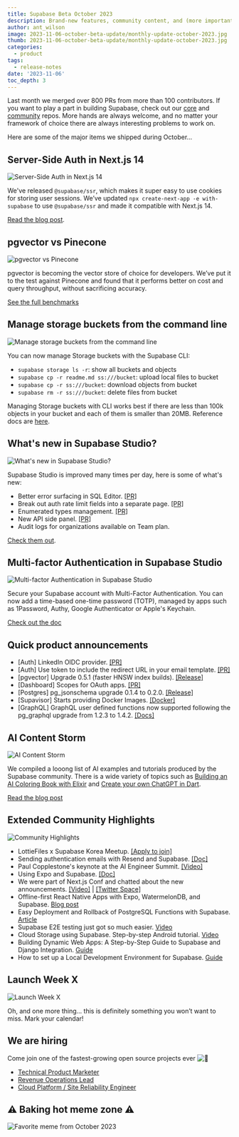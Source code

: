 ```yaml
---
title: Supabase Beta October 2023
description: Brand-new features, community content, and (more importantly) the date for our next Launch Week.
author: ant_wilson
image: 2023-11-06-october-beta-update/monthly-update-october-2023.jpg
thumb: 2023-11-06-october-beta-update/monthly-update-october-2023.jpg
categories:
  - product
tags:
  - release-notes
date: '2023-11-06'
toc_depth: 3
---
```


Last month we merged over 800 PRs from more than 100 contributors. If you want to play a part in building Supabase, check out our [core](https://github.com/supabase) and [community](https://github.com/supabase-community/) repos. More hands are always welcome, and no matter your framework of choice there are always interesting problems to work on.

Here are some of the major items we shipped during October…

## Server-Side Auth in Next.js 14

![Server-Side Auth in Next.js 14](https://obuldanrptloktxcffvn.supabase.co/storage/v1/object/public/images/marketing-emails/october2023/1.png)

We've released `@supabase/ssr`, which makes it super easy to use cookies for storing user sessions. We’ve updated `npx create-next-app -e with-supabase` to use `@supabase/ssr` and made it compatible with Next.js 14.

[Read the blog post](https://supabase.com/blog/supabase-is-now-compatible-with-nextjs-14).

## pgvector vs Pinecone

![pgvector vs Pinecone](https://obuldanrptloktxcffvn.supabase.co/storage/v1/object/public/images/marketing-emails/october2023/2.png)

pgvector is becoming the vector store of choice for developers. We’ve put it to the test against Pinecone and found that it performs better on cost and query throughput, without sacrificing accuracy.

[See the full benchmarks](https://supabase.com/blog/pgvector-vs-pinecone)

## Manage storage buckets from the command line

![Manage storage buckets from the command line](https://obuldanrptloktxcffvn.supabase.co/storage/v1/object/public/images/marketing-emails/october2023/storage-buckets-cli.png)

You can now manage Storage buckets with the Supabase CLI:

- `supabase storage ls -r`: show all buckets and objects
- `supabase cp -r readme.md ss:///bucket`: upload local files to bucket
- `supabase cp -r ss:///bucket`: download objects from bucket
- `supabase rm -r ss:///bucket`: delete files from bucket

Managing Storage buckets with CLI works best if there are less than 100k objects in your bucket and each of them is smaller than 20MB. Reference docs are [here](https://supabase.com/docs/reference/cli/supabase-storage-ls).

## What's new in Supabase Studio?

![What's new in Supabase Studio?](https://obuldanrptloktxcffvn.supabase.co/storage/v1/object/public/images/marketing-emails/october2023/supabase-studio.png)

Supabase Studio is improved many times per day, here is some of what's new:

- Better error surfacing in SQL Editor. [[PR]](https://github.com/supabase/supabase/pull/18327)
- Break out auth rate limit fields into a separate page. [[PR]](https://github.com/supabase/supabase/pull/18265)
- Enumerated types management. [[PR]](https://github.com/supabase/supabase/pull/17953)
- New API side panel. [[PR]](https://github.com/supabase/supabase/pull/17880)
- Audit logs for organizations available on Team plan.

[Check them out](https://supabase.com/dashboard/).

## Multi-factor Authentication in Supabase Studio

![Multi-factor Authentication in Supabase Studio](https://obuldanrptloktxcffvn.supabase.co/storage/v1/object/public/images/marketing-emails/october2023/mfa-supabase-studio.png)

Secure your Supabase account with Multi-Factor Authentication. You can now add a time-based one-time password (TOTP), managed by apps such as 1Password, Authy, Google Authenticator or Apple's Keychain.

[Check out the doc](https://supabase.com/docs/guides/platform/multi-factor-authentication)

## Quick product announcements

- [Auth] LinkedIn OIDC provider. [[PR]](https://github.com/supabase/supabase/pull/18225)
- [Auth] Use token to include the redirect URL in your email template. [[PR]](https://github.com/supabase/gotrue/pull/1276)
- [pgvector] Upgrade 0.5.1 (faster HNSW index builds). [[Release]](https://github.com/pgvector/pgvector/releases/tag/v0.5.1)
- [Dashboard] Scopes for OAuth apps. [[PR]](https://github.com/supabase/supabase/pull/17976)
- [Postgres] pg_jsonschema upgrade 0.1.4 to 0.2.0. [[Release]](https://github.com/supabase/pg_jsonschema/releases/tag/v0.2.0)
- [Supavisor] Starts providing Docker Images. [[Docker]](https://hub.docker.com/r/supabase/supavisor/tags)
- [GraphQL] GraphQL user defined functions now supported following the pg_graphql upgrade from 1.2.3 to 1.4.2. [[Docs]](https://supabase.github.io/pg_graphql/functions/)

## AI Content Storm

![AI Content Storm](https://obuldanrptloktxcffvn.supabase.co/storage/v1/object/public/images/marketing-emails/october2023/4.png)

We compiled a looong list of AI examples and tutorials produced by the Supabase community. There is a wide variety of topics such as [Building an AI Coloring Book with Elixir](https://niklas.hashnode.dev/from-a-dream-to-reality-building-an-ai-coloring-book-with-elixir) and [Create your own ChatGPT in Dart](https://dartling.dev/create-your-own-chatgpt-in-dart-with-supabase-vector-and-openai).

[Read the blog post](https://dev.to/supabase/ai-ignites-the-rain-content-storm-is-back-kdl)

## Extended Community Highlights

![Community Highlights](https://obuldanrptloktxcffvn.supabase.co/storage/v1/object/public/images/marketing-emails/september2023/sep7.png)

- LottieFiles x Supabase Korea Meetup. [[Apply to join]](https://lu.ma/lottiekr_supabase_23)
- Sending authentication emails with Resend and Supabase. [[Doc]](https://resend.com/docs/knowledge-base/how-do-i-maximize-deliverability-for-supabase-auth-emails)
- Paul Copplestone's keynote at the AI Engineer Summit. [[Video]](https://www.youtube.com/live/qw4PrtyvJI0?feature=shared&t=10556)
- Using Expo and Supabase. [[Doc]](https://docs.expo.dev/guides/using-supabase/)
- We were part of Next.js Conf and chatted about the new announcements. [[Video]](https://www.youtube.com/watch?v=FdiX5rHS_0Y&t=3880s) | [[Twitter Space]](https://twitter.com/i/spaces/1yoKMwNWbRjJQ?s=20)
- Offline-first React Native Apps with Expo, WatermelonDB, and Supabase. [Blog post](https://supabase.com/blog/react-native-offline-first-watermelon-db)
- Easy Deployment and Rollback of PostgreSQL Functions with Supabase. [Article](https://blog.mansueli.com/streamlining-postgresql-function-management-with-supabase)
- Supabase E2E testing just got so much easier. [Video](https://www.youtube.com/watch?v=JMJODiXFHBI)
- Cloud Storage using Supabase. Step-by-step Android tutorial. [Video](https://www.youtube.com/watch?v=BqxI7ViS_-M)
- Building Dynamic Web Apps: A Step-by-Step Guide to Supabase and Django Integration. [Guide](https://python.plainenglish.io/building-dynamic-web-apps-a-step-by-step-guide-to-supabase-and-django-integration-13d569a53f42)
- How to set up a Local Development Environment for Supabase. [Guide](https://aiherrera.medium.com/how-to-set-up-a-local-development-environment-for-supabase-dd80e16d050)

## Launch Week X

![Launch Week X](https://obuldanrptloktxcffvn.supabase.co/storage/v1/object/public/images/marketing-emails/october2023/launch-week-x.png)

Oh, and one more thing… this is definitely something you won’t want to miss. Mark your calendar!

## We are hiring

Come join one of the fastest-growing open source projects ever ![🤗](https://fonts.gstatic.com/s/e/notoemoji/15.0/1f917/32.png)

- [Technical Product Marketer](https://boards.greenhouse.io/supabase/jobs/5005843004)
- [Revenue Operations Lead](https://boards.greenhouse.io/supabase/jobs/5006313004)
- [Cloud Platform / Site Reliability Engineer](https://boards.greenhouse.io/supabase/jobs/5013075004)

## **⚠️ Baking hot meme zone ⚠️**

![Favorite meme from October 2023](https://obuldanrptloktxcffvn.supabase.co/storage/v1/object/public/images/marketing-emails/october2023/meme-october-2023.png?t=2023-11-06T15%3A12%3A17.052Z)




